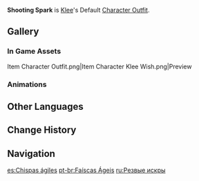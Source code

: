 {{Outfit Infobox
|id           = 202900
|image        = <gallery>
Character Klee Full Wish.png|Wish
Character Klee Game.png|In Game
</gallery>
|character    = Klee
|type         = Default
|description  = [[Klee]]'s outfit. A set of clothing for an energetic child that even comes with a matching leather backpack.
|obtain       = Unlocked upon obtaining character
}}
'''Shooting Spark''' is [[Klee]]'s Default [[Character Outfit]].

==Gallery==
===In Game Assets===
<gallery hideaddbutton="true" captionalign="center">
Item Character Outfit.png|Item
Character Klee Wish.png|Preview
</gallery>

===Animations===
{{Preview
|size=180px
|file1    = Idle Klee 1
|file2    = Idle Klee 2
|file3    = Talent Menu Klee
|file4    = Weapon Menu Klee
}}

==Other Languages==
{{Other Languages
|en      = Shooting Spark
|zhs     = 轻灵火花
|zhs_rm  = Qīnglíng huǒhuā
|zht     = 輕靈火花
|zht_rm  = Qīnglíng huǒhuā
|zh_tl   = Agile Spark
|ja      = すばしっこい{{Rubi|火|ひ|花|ばな}}
|ja_rm   = Suba Shikkoi Hibana
|ja_tl   = Quick Sparks
|ko      = 민첩한 불꽃
|ko_rm   = Mincheophan Bulkkot
|ko_tl   = Nimble Flames
|es      = Chispas ágiles
|es_tl   = Agile Sparks
|fr      = Étincelles légères
|fr_tl   = Lightweight Sparks
|ru      = Резвые искры
|ru_tl   = Frisky Sparks
|th      = ประกายดอกไม้เพลิง
|th_rm   = Prakai dokmaiphloeng
|th_tl   = Sparkling Fireworks
|vi      = Tia Lửa Bé Nhỏ
|vi_tl   = Little Spark
|de      = Zischende Funken
|de_tl   = Hissing Spark
|id      = Shooting Spark
|pt      = Faíscas Ágeis
|pt_tl   = Agile Spark
}}

==Change History==
{{Change History|1.0}}

==Navigation==
{{Dressing Room Navbox|type=outfit}}

[[es:Chispas ágiles]]
[[pt-br:Faíscas Ágeis]]
[[ru:Резвые искры]]